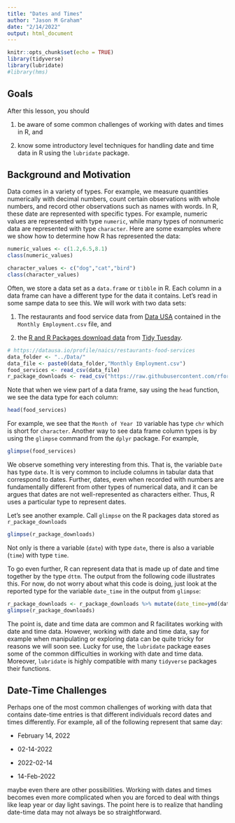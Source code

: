 ```yaml
---
title: "Dates and Times"
author: "Jason M Graham"
date: "2/14/2022"
output: html_document
---
```


```r
knitr::opts_chunk$set(echo = TRUE)
library(tidyverse)
library(lubridate)
#library(hms)
```


## Goals

After this lesson, you should

1) be aware of some common challenges of working with dates and times in R, and

2) know some introductory level techniques for handling date and time data in R using the `lubridate` package. 

## Background and Motivation 

Data comes in a variety of types. For example, we measure quantities numerically with decimal numbers, count certain observations with whole numbers, and record other observations such as names with words. In R, these date are represented with specific types. For example, numeric values are represented with type `numeric`, while many types of nonnumeric data are represented with type `character`. Here are some examples where we show how to determine how R has represented the data:

```r
numeric_values <- c(1.2,6.5,8.1)
class(numeric_values)
```

```r
character_values <- c("dog","cat","bird")
class(character_values)
```

Often, we store a data set as a `data.frame` or `tibble` in R. Each column in a data frame can have a different type for the data it contains. Let's read in some sampe data to see this. We will work with two data sets:

1) The restaurants and food service data from [Data USA](https://datausa.io/) contained in the `Monthly Employment.csv` file, and

2) the [R and R Packages download data](https://github.com/rfordatascience/tidytuesday/tree/master/data/2018/2018-10-30) from [Tidy Tuesday](https://github.com/rfordatascience/tidytuesday). 

```r
# https://datausa.io/profile/naics/restaurants-food-services
data_folder <- "../Data/"
data_file <- paste0(data_folder,"Monthly Employment.csv")
food_services <- read_csv(data_file)
r_package_downloads <- read_csv("https://raw.githubusercontent.com/rfordatascience/tidytuesday/master/data/2018/2018-10-30/r-downloads.csv")
```


Note that when we view part of a data frame, say using the `head` function, we see the data type for each column: 

```r
head(food_services)
```

For example, we see that the `Month of Year ID` variable has type `chr` which is short for `character`. Another way to see data frame column types is by using the  `glimpse` command from the `dplyr` package. For example, 

```r
glimpse(food_services)
```

We observe something very interesting from this. That is, the variable `Date` has type  `date`. It is very common to include columns in tabular data that correspond to dates. Further, dates, even when recorded with numbers are fundamentally different from other types of numerical data, and it can be argues that dates are not well-represented as characters either. Thus, R uses a particular type to represent dates. 

Let's see another example. Call `glimpse` on the R packages data stored as `r_package_downloads`

```r
glimpse(r_package_downloads)
```

Not only is there a variable (`date`) with type `date`, there is also a variable (`time`) with type `time`. 

To go even further, R can represent data that is made up of date and time together by the type `dttm`. The output from the following code illustrates this. For now, do not worry about what this code is doing, just look at the reported type for the variable `date_time` in the output from `glimpse`: 

```r
r_package_downloads <- r_package_downloads %>% mutate(date_time=ymd(date) + hms(time))
glimpse(r_package_downloads)
```


The point is, date and time data are common and R facilitates working with date and time data. However, working with date and time data, say for example when manipulating or exploring data can be quite tricky for reasons we will soon see. Lucky for use, the `lubridate` package eases some of the common difficulties in working with date and time data. Moreover, `lubridate` is highly compatible with many `tidyverse` packages their functions. 

## Date-Time Challenges

Perhaps one of the most common challenges of working with data that contains date-time entries is that different individuals record dates and times differently. For example, all of the following represent that same day:

* February 14, 2022

* 02-14-2022

* 2022-02-14

* 14-Feb-2022

maybe even there are other possibilities. Working with dates and times becomes even more complicated when you are forced to deal with things like leap year or day light savings. The point here is to realize that handling date-time data may not always be so straightforward.  
